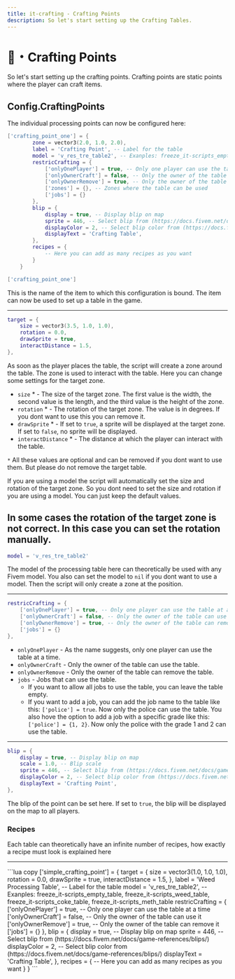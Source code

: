 ```yaml
---
title: it-crafting - Crafting Points
description: So let's start setting up the Crafting Tables.
---
```



# 📍・Crafting Points
So let's start setting up the crafting points. Crafting points are static points where the player can craft items.

## Config.CraftingPoints
The individual processing points can now be configured here:

```lua
['crafting_point_one'] = {
        zone = vector3(2.0, 1.0, 2.0),
        label = 'Crafting Point', -- Label for the table
        model = 'v_res_tre_table2', -- Exanples: freeze_it-scripts_empty_table, freeze_it-scripts_weed_table, freeze_it-scripts_coke_table, freeze_it-scripts_meth_table
        restricCrafting = {
            ['onlyOnePlayer'] = true, -- Only one player can use the table at a time
            ['onlyOwnerCraft'] = false, -- Only the owner of the table can use it
            ['onlyOwnerRemove'] = true, -- Only the owner of the table can remove it
            ['zones'] = {}, -- Zones where the table can be used
            ['jobs'] = {}
        },
        blip = {
            display = true, -- Display blip on map
            sprite = 446, -- Select blip from (https://docs.fivem.net/docs/game-references/blips/)
            displayColor = 2, -- Select blip color from (https://docs.fivem.net/docs/game-references/blips/)
            displayText = 'Crafting Table',
        },
        recipes = {
            -- Here you can add as many recipes as you want
        }
    }
```

```lua
['crafting_point_one']
```
This is the name of the item to which this configuration is bound. The item can now be used to set up a table in the game.

---

```lua
target = {
    size = vector3(3.5, 1.0, 1.0),
    rotation = 0.0,
    drawSprite = true,
    interactDistance = 1.5,
},
```
As soon as the player places the table, the script will create a zone around the table. The zone is used to interact with the table.
Here you can change some settings for the target zone.
- `size` * - The size of the target zone. The first value is the width, the second value is the length, and the third value is the height of the zone.
- `rotation` * - The rotation of the target zone. The value is in degrees. If you dont want to use this you can remove it.
- `drawSprite` * - If set to `true`, a sprite will be displayed at the target zone. If set to `false`, no sprite will be displayed.
- `interactDistance` * - The distance at which the player can interact with the table.

`*` All these values are optional and can be removed if you dont want to use them. But please do not remove the target table.

<Callout type="info">
If you are using a model the script will automatically set the size and rotation of the target zone.
So you dont need to set the size and rotation if you are using a model. You can just keep the default values.

In some cases the rotation of the target zone is not correct. In this case you can set the rotation manually.
</Callout>
---

```lua
model = 'v_res_tre_table2'
```
The model of the processing table here can theoretically be used with any Fivem model.
You also can set the model to `nil` if you dont want to use a model.
Then the script will only create a zone at the position.

---

```lua
restricCrafting = {
    ['onlyOnePlayer'] = true, -- Only one player can use the table at a time
    ['onlyOwnerCraft'] = false, -- Only the owner of the table can use it
    ['onlyOwnerRemove'] = true, -- Only the owner of the table can remove it
    ['jobs'] = {}
},
```

- `onlyOnePlayer` - As the name suggests, only one player can use the table at a time.
- `onlyOwnerCraft` - Only the owner of the table can use the table.
- `onlyOwnerRemove` - Only the owner of the table can remove the table.
- `jobs` - Jobs that can use the table.
    - If you want to allow all jobs to use the table, you can leave the table empty.
    - If you want to add a job, you can add the job name to the table like this: `['police'] = true`. Now only the police can use the table.
    You also hove the option to add a job with a specific grade like this: `['police'] = {1, 2}`. Now only the police with the grade 1 and 2 can use the table.

---

```lua
blip = {
    display = true, -- Display blip on map
    scale = 1.0, -- Blip scale
    sprite = 446, -- Select blip from (https://docs.fivem.net/docs/game-references/blips/)
    displayColor = 2, -- Select blip color from (https://docs.fivem.net/docs/game-references/blips/)
    displayText = 'Crafting Point',
},
```
The blip of the point can be set here. 
If set to `true`, the blip will be displayed on the map to all players.


### Recipes
Each table can theoretically have an infinite number of recipes, how exactly a recipe must look is explained here
<ExternLink 
  href="https://docs.it-scripts.com/it-crafting/adjustments/recipes" 
/>


---
<AccordionGroup>
    <Accordion title="Crafting point configuration template">
    ```lua copy
        ['simple_crafting_point'] = {
            target = {
                size = vector3(1.0, 1.0, 1.0),
                rotation = 0.0,
                drawSprite = true,
                interactDistance = 1.5,
            },
            label = 'Weed Processing Table', -- Label for the table
            model = 'v_res_tre_table2', -- Exanples: freeze_it-scripts_empty_table, freeze_it-scripts_weed_table, freeze_it-scripts_coke_table, freeze_it-scripts_meth_table
            restricCrafting = {
                ['onlyOnePlayer'] = true, -- Only one player can use the table at a time
                ['onlyOwnerCraft'] = false, -- Only the owner of the table can use it
                ['onlyOwnerRemove'] = true, -- Only the owner of the table can remove it
                ['jobs'] = {}
            },
            blip = {
                display = true, -- Display blip on map
                sprite = 446, -- Select blip from (https://docs.fivem.net/docs/game-references/blips/)
                displayColor = 2, -- Select blip color from (https://docs.fivem.net/docs/game-references/blips/)
                displayText = 'Crafting Table',
            },
            recipes = {
                -- Here you can add as many recipes as you want
            }
        }
    ```
    </Accordion>
</AccordionGroup>
  